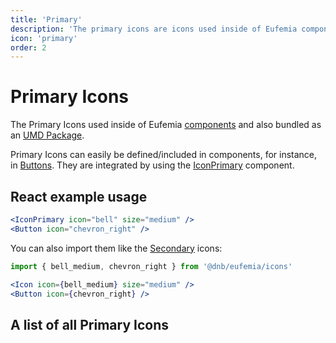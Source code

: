 ```yaml
---
title: 'Primary'
description: 'The primary icons are icons used inside of Eufemia components.'
icon: 'primary'
order: 2
---
```



# Primary Icons

The Primary Icons used inside of Eufemia [components](/uilib/components) and also bundled as an [UMD Package](https://unpkg.com/@dnb/eufemia@latest/umd/dnb-ui-icons.min.js).

Primary Icons can easily be defined/included in components, for instance, in [Buttons](/uilib/components/button).
They are integrated by using the [IconPrimary](/uilib/components/icon-primary) component.

## React example usage

```jsx
<IconPrimary icon="bell" size="medium" />
<Button icon="chevron_right" />
```

You can also import them like the [Secondary](/icons/secondary) icons:

```jsx
import { bell_medium, chevron_right } from '@dnb/eufemia/icons'

<Icon icon={bell_medium} size="medium" />
<Button icon={chevron_right} />
```

## A list of all Primary Icons

<ListAllIcons variant="primary" />
